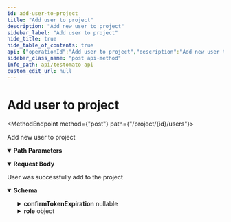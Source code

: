 ```yaml
---
id: add-user-to-project
title: "Add user to project"
description: "Add new user to project"
sidebar_label: "Add user to project"
hide_title: true
hide_table_of_contents: true
api: {"operationId":"Add user to project","description":"Add new user to project","security":[{"ApiToken":[]}],"tags":["Project"],"requestBody":{"content":{"application/json":{"schema":{"properties":{"email":{"type":"string","description":"User email","example":"admin@testomato.com"},"role":{"type":"string","enum":[4,5,6],"description":"`4` - Project Admin\n`5` - Project Developer\n`6` - Project Guest\n"}}}}}},"responses":{"200":{"description":"User was successfully add to the project","content":{"application/json":{"schema":{"type":"object","properties":{"email":{"type":"string","description":"Main user email","example":"roman@testomato.com"},"phone":{"type":"string","format":"nullable","description":"A phone number (optional) and not required"},"confirmTokenExpiration":{"description":"Date and time when current common confirm token expires","type":"object","format":"nullable","properties":{"date":{"type":"string","format":"date-time","example":"2022-10-21 13:10:35.000000"},"timezone_type":{"type":"integer","format":"int32","example":3},"timezone":{"type":"string","example":"Europe/Prague"}}},"name":{"type":"string","description":"User name","example":"John Tomatoseeds"},"confirmed":{"description":"Was user email confirmed?","type":"boolean"},"timezone":{"type":"string","description":"User time zone name","example":"Europe/Prague"},"reportPeriod":{"type":"string","enum":["week"],"example":"week"},"notificationEmail":{"type":"string","format":"nullable","example":"roman+notifications@testomato.com"},"notificationDelay":{"type":"integer","format":"int32","example":1},"apiKey":{"type":"string","description":"User API Key","example":"abcdef"},"id":{"type":"string","example":7},"role":{"type":"object","properties":{"id":{"type":"string","example":4},"users_id":{"type":"string","format":"nullable"},"name":{"type":"string","example":"project admin"},"permissions":{"type":"array","items":{"type":"string","example":["read","run","editTests","edit","manageUsers","apiKey"]}},"systemRole":{"type":"boolean","example":true},"permissionsSwitches":{"type":"object","description":"Project permissions for current user","properties":{"read":{"type":"boolean","description":"Can current user view results?"},"run":{"type":"boolean","description":"Can current user run checks?"},"editTest":{"type":"boolean"},"edit":{"type":"boolean","description":"Can current user edit project settings?"},"manageUsers":{"description":"Can current user manage others?","type":"boolean","default":true},"apiKey":{"type":"boolean","description":"Can current user view apiKey?","default":true},"leave":{"description":"Can current user leave project?","type":"boolean","default":true}},"title":"Permissions"}},"title":"Role"},"isPayer":{"description":"Is user owner of the Project?","type":"boolean","example":false},"canBeRemoved":{"type":"boolean","example":true}},"title":"User"}}}}},"parameters":[{"name":"id","description":"A unique project ID","example":"5e9602e7a39e5a46428b457f","allowEmptyValue":false,"required":true,"in":"path","schema":{"type":"string"}}],"method":"post","path":"/project/{id}/users","servers":[{"url":"https://testomato.com/api","description":"Testomato"}],"securitySchemes":{"ApiToken":{"description":"The Testomato API Token can be obtained from the [User Profile](https://www.testomato.com/user/profile) \nor directly through the API by a `POST` request send to `/api/authenticate` visit \n[Get API token](/api/get-api-token) for more information.\n\nTestomato API token use [JWT schema](https://jwt.io/).\n","type":"http","scheme":"bearer","bearerFormat":"JWT"}},"jsonRequestBodyExample":{"email":"admin@testomato.com","role":4},"info":{"title":"Testomato API","description":"If you would like to participate in the future development of our\nroadmap, please don't be shy! We'd love to hear your suggestions:\nsupport@testomato.com\n","termsOfService":"https://www.testomato.com/terms-of-service","version":"1.0.0","contact":{"email":"support@testomato.com"}},"postman":{"name":"Add user to project","description":{"content":"Add new user to project","type":"text/plain"},"url":{"path":["project",":id","users"],"host":["{{baseUrl}}"],"query":[],"variable":[{"disabled":false,"description":{"content":"(Required) A unique project ID","type":"text/plain"},"type":"any","value":"","key":"id"}]},"header":[{"key":"Content-Type","value":"application/json"},{"key":"Accept","value":"application/json"}],"method":"POST","body":{"mode":"raw","raw":"\"\"","options":{"raw":{"language":"json"}}},"auth":{"type":"bearer","bearer":[{"type":"any","value":"<Bearer Token>","key":"token"}]}}}
sidebar_class_name: "post api-method"
info_path: api/testomato-api
custom_edit_url: null
---
```



<h1 className={"openapi__heading"}>Add user to project</h1>

<MethodEndpoint method={"post"} path={"/project/{id}/users"}></MethodEndpoint>



Add new user to project

<details style={{"marginBottom":"1rem"}} className={"openapi-markdown__details"} data-collapsed={false} open={true}><summary style={{}}><strong>Path Parameters</strong></summary><div><ul><ParamsItem className={"paramsItem"} param={{"name":"id","description":"A unique project ID","example":"5e9602e7a39e5a46428b457f","allowEmptyValue":false,"required":true,"in":"path","schema":{"type":"string"}}}></ParamsItem></ul></div></details><MimeTabs className={"openapi-tabs__mime"}><TabItem label={"application/json"} value={"application/json-schema"}><details style={{}} className={"openapi-markdown__details"} data-collapsed={false} open={true}><summary style={{"textAlign":"left"}}><strong>Request Body</strong></summary><div style={{"textAlign":"left","marginLeft":"1rem"}}></div><ul style={{"marginLeft":"1rem"}}><SchemaItem collapsible={false} name={"email"} required={false} schemaName={"string"} qualifierMessage={undefined} schema={{"type":"string","description":"User email","example":"admin@testomato.com"}}></SchemaItem><SchemaItem collapsible={false} name={"role"} required={false} schemaName={"string"} qualifierMessage={"**Possible values:** [`4`, `5`, `6`]"} schema={{"type":"string","enum":[4,5,6],"description":"`4` - Project Admin\n`5` - Project Developer\n`6` - Project Guest\n"}}></SchemaItem></ul></details></TabItem></MimeTabs><div><div><ApiTabs><TabItem label={"200"} value={"200"}><div>

User was successfully add to the project

</div><div><MimeTabs className={"openapi-tabs__mime"} schemaType={"response"}><TabItem label={"application/json"} value={"application/json"}><SchemaTabs className={"openapi-tabs__schema"}><TabItem label={"Schema"} value={"Schema"}><details style={{}} className={"openapi-markdown__details"} data-collapsed={false} open={true}><summary style={{"textAlign":"left"}}><strong>Schema</strong></summary><div style={{"textAlign":"left","marginLeft":"1rem"}}></div><ul style={{"marginLeft":"1rem"}}><SchemaItem collapsible={false} name={"email"} required={false} schemaName={"string"} qualifierMessage={undefined} schema={{"type":"string","description":"Main user email","example":"roman@testomato.com"}}></SchemaItem><SchemaItem collapsible={false} name={"phone"} required={false} schemaName={"nullable"} qualifierMessage={undefined} schema={{"type":"string","format":"nullable","description":"A phone number (optional) and not required"}}></SchemaItem><SchemaItem collapsible={true} className={"schemaItem"}><details style={{}} className={"openapi-markdown__details"}><summary style={{}}><strong>confirmTokenExpiration</strong><span style={{"opacity":"0.6"}}> nullable</span></summary><div style={{"marginLeft":"1rem"}}><div style={{"marginTop":".5rem","marginBottom":".5rem"}}>

Date and time when current common confirm token expires

</div><SchemaItem collapsible={false} name={"date"} required={false} schemaName={"date-time"} qualifierMessage={undefined} schema={{"type":"string","format":"date-time","example":"2022-10-21 13:10:35.000000"}}></SchemaItem><SchemaItem collapsible={false} name={"timezone_type"} required={false} schemaName={"int32"} qualifierMessage={undefined} schema={{"type":"integer","format":"int32","example":3}}></SchemaItem><SchemaItem collapsible={false} name={"timezone"} required={false} schemaName={"string"} qualifierMessage={undefined} schema={{"type":"string","example":"Europe/Prague"}}></SchemaItem></div></details></SchemaItem><SchemaItem collapsible={false} name={"name"} required={false} schemaName={"string"} qualifierMessage={undefined} schema={{"type":"string","description":"User name","example":"John Tomatoseeds"}}></SchemaItem><SchemaItem collapsible={false} name={"confirmed"} required={false} schemaName={"boolean"} qualifierMessage={undefined} schema={{"description":"Was user email confirmed?","type":"boolean"}}></SchemaItem><SchemaItem collapsible={false} name={"timezone"} required={false} schemaName={"string"} qualifierMessage={undefined} schema={{"type":"string","description":"User time zone name","example":"Europe/Prague"}}></SchemaItem><SchemaItem collapsible={false} name={"reportPeriod"} required={false} schemaName={"string"} qualifierMessage={"**Possible values:** [`week`]"} schema={{"type":"string","enum":["week"],"example":"week"}}></SchemaItem><SchemaItem collapsible={false} name={"notificationEmail"} required={false} schemaName={"nullable"} qualifierMessage={undefined} schema={{"type":"string","format":"nullable","example":"roman+notifications@testomato.com"}}></SchemaItem><SchemaItem collapsible={false} name={"notificationDelay"} required={false} schemaName={"int32"} qualifierMessage={undefined} schema={{"type":"integer","format":"int32","example":1}}></SchemaItem><SchemaItem collapsible={false} name={"apiKey"} required={false} schemaName={"string"} qualifierMessage={undefined} schema={{"type":"string","description":"User API Key","example":"abcdef"}}></SchemaItem><SchemaItem collapsible={false} name={"id"} required={false} schemaName={"string"} qualifierMessage={undefined} schema={{"type":"string","example":7}}></SchemaItem><SchemaItem collapsible={true} className={"schemaItem"}><details style={{}} className={"openapi-markdown__details"}><summary style={{}}><strong>role</strong><span style={{"opacity":"0.6"}}> object</span></summary><div style={{"marginLeft":"1rem"}}><SchemaItem collapsible={false} name={"id"} required={false} schemaName={"string"} qualifierMessage={undefined} schema={{"type":"string","example":4}}></SchemaItem><SchemaItem collapsible={false} name={"users_id"} required={false} schemaName={"nullable"} qualifierMessage={undefined} schema={{"type":"string","format":"nullable"}}></SchemaItem><SchemaItem collapsible={false} name={"name"} required={false} schemaName={"string"} qualifierMessage={undefined} schema={{"type":"string","example":"project admin"}}></SchemaItem><SchemaItem collapsible={false} name={"permissions"} required={false} schemaName={"string[]"} qualifierMessage={undefined} schema={{"type":"array","items":{"type":"string","example":["read","run","editTests","edit","manageUsers","apiKey"]}}}></SchemaItem><SchemaItem collapsible={false} name={"systemRole"} required={false} schemaName={"boolean"} qualifierMessage={undefined} schema={{"type":"boolean","example":true}}></SchemaItem><SchemaItem collapsible={true} className={"schemaItem"}><details style={{}} className={"openapi-markdown__details"}><summary style={{}}><strong>permissionsSwitches</strong><span style={{"opacity":"0.6"}}> object</span></summary><div style={{"marginLeft":"1rem"}}><div style={{"marginTop":".5rem","marginBottom":".5rem"}}>

Project permissions for current user

</div><SchemaItem collapsible={false} name={"read"} required={false} schemaName={"boolean"} qualifierMessage={undefined} schema={{"type":"boolean","description":"Can current user view results?"}}></SchemaItem><SchemaItem collapsible={false} name={"run"} required={false} schemaName={"boolean"} qualifierMessage={undefined} schema={{"type":"boolean","description":"Can current user run checks?"}}></SchemaItem><SchemaItem collapsible={false} name={"editTest"} required={false} schemaName={"boolean"} qualifierMessage={undefined} schema={{"type":"boolean"}}></SchemaItem><SchemaItem collapsible={false} name={"edit"} required={false} schemaName={"boolean"} qualifierMessage={undefined} schema={{"type":"boolean","description":"Can current user edit project settings?"}}></SchemaItem><SchemaItem collapsible={false} name={"manageUsers"} required={false} schemaName={"boolean"} qualifierMessage={undefined} schema={{"description":"Can current user manage others?","type":"boolean","default":true}}></SchemaItem><SchemaItem collapsible={false} name={"apiKey"} required={false} schemaName={"boolean"} qualifierMessage={undefined} schema={{"type":"boolean","description":"Can current user view apiKey?","default":true}}></SchemaItem><SchemaItem collapsible={false} name={"leave"} required={false} schemaName={"boolean"} qualifierMessage={undefined} schema={{"description":"Can current user leave project?","type":"boolean","default":true}}></SchemaItem></div></details></SchemaItem></div></details></SchemaItem><SchemaItem collapsible={false} name={"isPayer"} required={false} schemaName={"boolean"} qualifierMessage={undefined} schema={{"description":"Is user owner of the Project?","type":"boolean","example":false}}></SchemaItem><SchemaItem collapsible={false} name={"canBeRemoved"} required={false} schemaName={"boolean"} qualifierMessage={undefined} schema={{"type":"boolean","example":true}}></SchemaItem></ul></details></TabItem><TabItem label={"Example (from schema)"} value={"Example (from schema)"}><ResponseSamples responseExample={"{\n  \"email\": \"roman@testomato.com\",\n  \"phone\": \"string\",\n  \"confirmTokenExpiration\": {\n    \"date\": \"2022-10-21 13:10:35.000000\",\n    \"timezone_type\": 3,\n    \"timezone\": \"Europe/Prague\"\n  },\n  \"name\": \"John Tomatoseeds\",\n  \"confirmed\": true,\n  \"timezone\": \"Europe/Prague\",\n  \"reportPeriod\": \"week\",\n  \"notificationEmail\": \"roman+notifications@testomato.com\",\n  \"notificationDelay\": 1,\n  \"apiKey\": \"abcdef\",\n  \"id\": 7,\n  \"role\": {\n    \"id\": 4,\n    \"users_id\": \"string\",\n    \"name\": \"project admin\",\n    \"permissions\": [\n      [\n        \"read\",\n        \"run\",\n        \"editTests\",\n        \"edit\",\n        \"manageUsers\",\n        \"apiKey\"\n      ]\n    ],\n    \"systemRole\": true,\n    \"permissionsSwitches\": {\n      \"read\": true,\n      \"run\": true,\n      \"editTest\": true,\n      \"edit\": true,\n      \"manageUsers\": true,\n      \"apiKey\": true,\n      \"leave\": true\n    }\n  },\n  \"isPayer\": false,\n  \"canBeRemoved\": true\n}"} language={"json"}></ResponseSamples></TabItem></SchemaTabs></TabItem></MimeTabs></div></TabItem></ApiTabs></div></div>
      